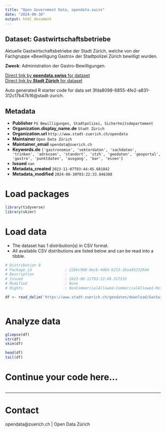 ```yaml
---
title: "Open Government Data, opendata.swiss"
date: "2024-08-30"
output: html_document
---
```


## Dataset: Gastwirtschaftsbetriebe

Aktuelle Gastwirtschaftsbetriebe der Stadt Zürich, welche von der Fachgruppe «Bewilligung Gastro» der Stadtpolizei Zürich bewilligt wurden.

**Zweck**: Administration der Gastro-Bewilligungen.

[Direct link by **opendata.swiss** for dataset](https://opendata.swiss/de/dataset/gastwirtschaftsbetriebe)<br>
[Direct link by **Stadt Zürich** for dataset](https://data.stadt-zuerich.ch/dataset/geo_gastwirtschaftsbetriebe)

Auto generated R starter code for data set 3fda8098-6855-4fe2-a831-312c17b47b16@stadt-zurich.

## Metadata

- **Publisher** `FG Bewilligungen, Stadtpolizei, Sicherheitsdepartement`
- **Organization.display_name.de** `Stadt Zürich`
- **Organization.url** `http://www.stadt-zuerich.ch/opendata`
- **Maintainer** `Open Data Zürich`
- **Maintainer_email** `opendata@zuerich.ch`
- **Keywords.de** `['gastronomie', 'vektordaten', 'sachdaten', 'trinken', 'adressen', 'standort', 'stzh', 'geodaten', 'geoportal', 'gastro', 'punktdaten', 'ausgang', 'bar', 'essen']`
- **Issued** `nan`
- **Metadata_created** `2023-11-07T03:44:45.681842`
- **Metadata_modified** `2024-08-30T03:22:33.846388`


# Load packages

```r

library(tidyverse)
library(skimr)

```

# Load data

-   The dataset has 1 distribution(s) in CSV format.
-   All available CSV distributions are listed below and can be read into a tibble.

```r

# Distribution 0
# Package_id               : 22bbc908-9ecb-4d84-b213-2baa952326d4
# Description              : 
# Issued                   : 2023-06-11T03:13:49.317333
# Modified                 : None
# Rights                   : NonCommercialAllowed-CommercialAllowed-ReferenceNotRequired

df <- read_delim('https://www.stadt-zuerich.ch/geodaten/download/Gastwirtschaftsbetriebe?format=10008')



```

# Analyze data

```r

glimpse(df)
str(df)
skim(df)

head(df)
tail(df)

```

# Continue your code here...

```r

```

------------------------------------------------------------------------

# Contact

opendata@zuerich.ch | Open Data Zürich
